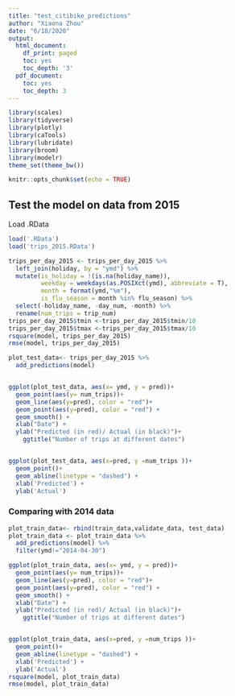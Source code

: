 ```yaml
---
title: "test_citibike_predictions"
author: "Xiaona Zhou"
date: "6/18/2020"
output:
  html_document:
    df_print: paged
    toc: yes
    toc_depth: '3'
  pdf_document:
    toc: yes
    toc_depth: 3
---
```


```r
library(scales)
library(tidyverse)
library(plotly)
library(caTools)
library(lubridate)
library(broom)
library(modelr)
theme_set(theme_bw())

knitr::opts_chunk$set(echo = TRUE)
```


## Test the model on data from 2015


Load .RData 
```r
load('.RData')
load('trips_2015.RData')
```



```r
trips_per_day_2015 <- trips_per_day_2015 %>%
  left_join(holiday, by = "ymd") %>% 
  mutate(is_holiday = !(is.na(holiday_name)),
         weekday = weekdays(as.POSIXct(ymd), abbreviate = T),
         month = format(ymd,"%m"),
         is_flu_season = month %in% flu_season) %>% 
  select(-holiday_name, -day_num, -month) %>% 
  rename(num_trips = trip_num)
trips_per_day_2015$tmin <-trips_per_day_2015$tmin/10
trips_per_day_2015$tmax <-trips_per_day_2015$tmax/10
rsquare(model, trips_per_day_2015)
rmse(model, trips_per_day_2015)

plot_test_data<- trips_per_day_2015 %>% 
  add_predictions(model)


ggplot(plot_test_data, aes(x= ymd, y = pred))+
  geom_point(aes(y= num_trips))+
  geom_line(aes(y=pred), color = "red")+
  geom_point(aes(y=pred), color = "red") +
  geom_smooth() +
  xlab("Date") +
  ylab("Predicted (in red)/ Actual (in black)")+
    ggtitle("Number of trips at different dates")


ggplot(plot_test_data, aes(x=pred, y =num_trips ))+
  geom_point()+
  geom_abline(linetype = "dashed") +
  xlab('Predicted') +
  ylab('Actual')
```




### Comparing with 2014 data

```r
plot_train_data<- rbind(train_data,validate_data, test_data)
plot_train_data <- plot_train_data %>% 
  add_predictions(model) %>% 
  filter(ymd!="2014-04-30")

ggplot(plot_train_data, aes(x= ymd, y = pred))+
  geom_point(aes(y= num_trips))+
  geom_line(aes(y=pred), color = "red")+
  geom_point(aes(y=pred), color = "red") +
  geom_smooth() +
  xlab("Date") +
  ylab("Predicted (in red)/ Actual (in black)")+
    ggtitle("Number of trips at different dates")


ggplot(plot_train_data, aes(x=pred, y =num_trips ))+
  geom_point()+
  geom_abline(linetype = "dashed") +
  xlab('Predicted') +
  ylab('Actual')
rsquare(model, plot_train_data)
rmse(model, plot_train_data)

```
